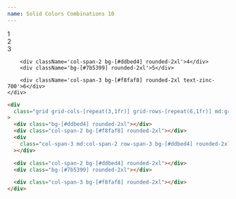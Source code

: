 ```yaml
---
name: Solid Colors Combinations 10
---
```



<div className='flex flex-row flex-wrap items-center justify-center gap-2 pb-8'>
  <Badge text='#ddbed4' color='bg-[#ddbed4]' client:load />
  <Badge
    text='#f8faf8'
    color='bg-[#f8faf8]'
    textColor='text-zinc-700'
    client:load
  />
  <Badge text='#7b5399' color='bg-[#7b5399]' client:load />
</div>

<div className='flex items-center justify-center rounded-xl p-4'>
    <div className='grid grid-cols-[repeat(3,1fr)] grid-rows-[repeat(6,1fr)] md:grid-cols-[repeat(5,1fr)] md:grid-rows-[repeat(3,1fr)] gap-4 w-full min-h-[500px] content-bento'>
        <div className='bg-[#ddbed4] rounded-2xl'>1</div>
        <div className='col-span-2 bg-[#f8faf8] rounded-2xl text-zinc-700'>2</div>
        <div className='col-span-3 md:col-span-2 row-span-3 bg-[#ddbed4] rounded-2xl'>3</div>

        <div className='col-span-2 bg-[#ddbed4] rounded-2xl'>4</div>
        <div className='bg-[#7b5399] rounded-2xl'>5</div>

        <div className='col-span-3 bg-[#f8faf8] rounded-2xl text-zinc-700'>6</div>
    </div>

</div>

<CodeBlock client:load>

```html
<div
  class="grid grid-cols-[repeat(3,1fr)] grid-rows-[repeat(6,1fr)] md:grid-cols-[repeat(5,1fr)] md:grid-rows-[repeat(3,1fr)] gap-4 w-full min-h-[500px]"
>
  <div class="bg-[#ddbed4] rounded-2xl"></div>
  <div class="col-span-2 bg-[#f8faf8] rounded-2xl"></div>
  <div
    class="col-span-3 md:col-span-2 row-span-3 bg-[#ddbed4] rounded-2xl"
  ></div>

  <div class="col-span-2 bg-[#ddbed4] rounded-2xl"></div>
  <div class="bg-[#7b5399] rounded-2xl"></div>

  <div class="col-span-3 bg-[#f8faf8] rounded-2xl"></div>
</div>
```

</CodeBlock>
